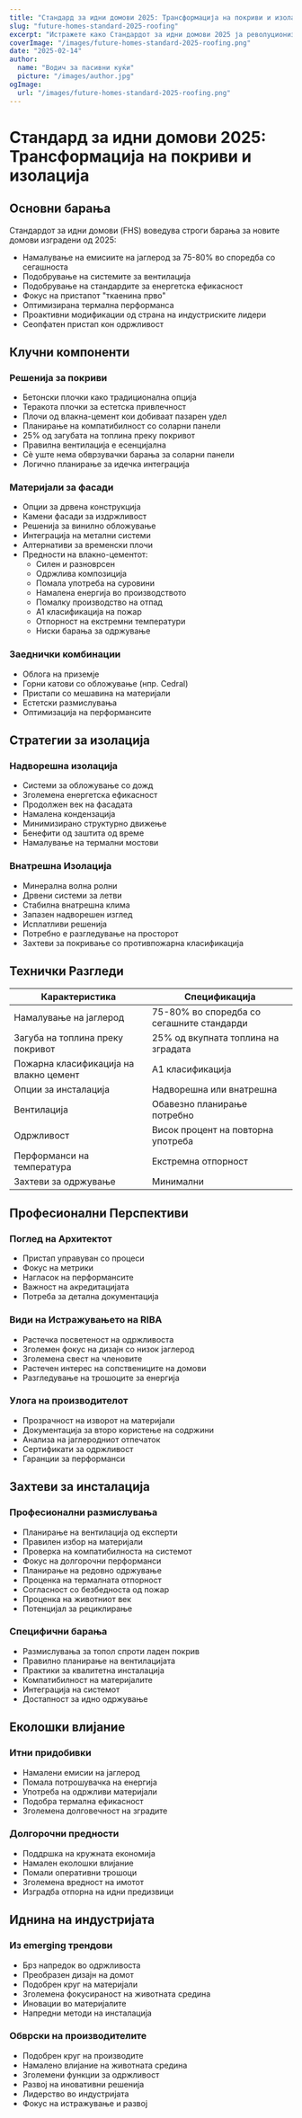 ```yaml
---
title: "Стандард за идни домови 2025: Трансформација на покриви и изолација"
slug: "future-homes-standard-2025-roofing"
excerpt: "Истражете како Стандардот за идни домови 2025 ја револуционизира градежнината на станбени објекти со нови барања за одржливи решенија за покриви и изолација."
coverImage: "/images/future-homes-standard-2025-roofing.png"
date: "2025-02-14"
author:
  name: "Водич за пасивни куќи"
  picture: "/images/author.jpg"
ogImage:
  url: "/images/future-homes-standard-2025-roofing.png"
---
```


# Стандард за идни домови 2025: Трансформација на покриви и изолација

## Основни барања

Стандардот за идни домови (FHS) воведува строги барања за новите домови изградени од 2025:

- Намалување на емисиите на јаглерод за 75-80% во споредба со сегашноста
- Подобрување на системите за вентилација
- Подобрување на стандардите за енергетска ефикасност
- Фокус на пристапот "ткаенина прво"
- Оптимизирана термална перформанса
- Проактивни модификации од страна на индустриските лидери
- Сеопфатен пристап кон одржливост

## Клучни компоненти

### Решенија за покриви
- Бетонски плочки како традиционална опција
- Теракота плочки за естетска привлечност
- Плочи од влакна-цемент кои добиваат пазарен удел
- Планирање на компатибилност со соларни панели
- 25% од загубата на топлина преку покривот
- Правилна вентилација е есенцијална
- Сè уште нема обврзувачки барања за соларни панели
- Логично планирање за идечка интеграција

### Материјали за фасади
- Опции за дрвена конструкција
- Камени фасади за издржливост
- Решенија за винилно обложување
- Интеграција на метални системи
- Алтернативи за временски плочи
- Предности на влакно-цементот:
  - Силен и разноврсен
  - Одржлива композиција
  - Помала употреба на суровини
  - Намалена енергија во производството
  - Помалку производство на отпад
  - A1 класификација на пожар
  - Отпорност на екстремни температури
  - Ниски барања за одржување

### Заеднички комбинации
- Облога на приземје
- Горни катови со обложување (нпр. Cedral)
- Пристапи со мешавина на материјали
- Естетски размислувања
- Оптимизација на перформансите

## Стратегии за изолација

### Надворешна изолација
- Системи за обложување со дожд
- Зголемена енергетска ефикасност
- Продолжен век на фасадата
- Намалена кондензација
- Минимизирано структурно движење
- Бенефити од заштита од време
- Намалување на термални мостови

### Внатрешна Изолација
- Минерална волна ролни
- Дрвени системи за летви
- Стабилна внатрешна клима
- Запазен надворешен изглед
- Исплатливи решенија
- Потребно е разгледување на просторот
- Захтеви за покривање со противпожарна класификација

## Технички Разгледи

| Карактеристика | Спецификација |
|----------------|---------------|
| Намалување на јаглерод | 75-80% во споредба со сегашните стандарди |
| Загуба на топлина преку покривот | 25% од вкупната топлина на зградата |
| Пожарна класификација на влакно цемент | A1 класификација |
| Опции за инсталација | Надворешна или внатрешна |
| Вентилација | Обавезно планирање потребно |
| Одржливост | Висок процент на повторна употреба |
| Перформанси на температура | Екстремна отпорност |
| Захтеви за одржување | Минимални |

## Професионални Перспективи

### Поглед на Архитектот
- Пристап управуван со процеси
- Фокус на метрики
- Нагласок на перформансите
- Важност на акредитацијата
- Потреба за детална документација

### Види на Истражувањето на RIBA
- Растечка посветеност на одржливоста
- Зголемен фокус на дизајн со низок јаглерод
- Зголемена свест на членовите
- Растечен интерес на сопствениците на домови
- Разгледување на трошоците за енергија

### Улога на производителот
- Прозрачност на изворот на материјали
- Документација за второ користење на содржини
- Анализа на јаглеродниот отпечаток
- Сертификати за одржливост
- Гаранции за перформанси

## Захтеви за инсталација

### Професионални размислувања
- Планирање на вентилација од експерти
- Правилен избор на материјали
- Проверка на компатибилноста на системот
- Фокус на долгорочни перформанси
- Планирање на редовно одржување
- Проценка на термалната отпорност
- Согласност со безбедноста од пожар
- Проценка на животниот век
- Потенцијал за рециклирање

### Специфични барања
- Размислувања за топол спроти ладен покрив
- Правилно планирање на вентилацијата
- Практики за квалитетна инсталација
- Компатибилност на материјалите
- Интеграција на системот
- Достапност за идно одржување

## Еколошки влијание

### Итни придобивки
- Намалени емисии на јаглерод
- Помала потрошувачка на енергија
- Употреба на одржливи материјали
- Подобра термална ефикасност
- Зголемена долговечност на зградите

### Долгорочни предности
- Поддршка на кружната економија
- Намален еколошки влијание
- Помали оперативни трошоци
- Зголемена вредност на имотот
- Изградба отпорна на идни предизвици

## Иднина на индустријата

### Из emerging трендови
- Брз напредок во одржливоста
- Преобразен дизајн на домот
- Подобрен круг на материјали
- Зголемена фокусираност на животната средина
- Иновации во материјалите
- Напредни методи на инсталација

### Обврски на производителите
- Подобрен круг на производите
- Намалено влијание на животната средина
- Зголемени функции за одржливост
- Развој на иновативни решенија
- Лидерство во индустријата
- Фокус на истражување и развој
